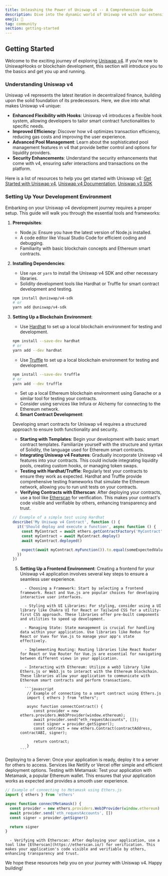 ```yaml
---
title: Unleashing the Power of Uniswap v4 -- A Comprehensive Guide
description: Dive into the dynamic world of Uniswap v4 with our extensive educational resources. Whether you're a beginner or an advanced user, our tutorials, case studies, and libraries offer valuable insights into the versatile applications of UniswapHooks v4.
emoji: 🌱
tag: community
section: getting-started
---
```


## Getting Started

Welcome to the exciting journey of exploring [Uniswap v4](https://docs.uniswap.org/concepts/overview). If you're new to UniswapHooks or blockchain development, this section will introduce you to the basics and get you up and running.

### Understanding Uniswap v4

Uniswap v4 represents the latest iteration in decentralized finance, building upon the solid foundation of its predecessors. Here, we dive into what makes Uniswap v4 unique:

- **Enhanced Flexibility with Hooks**: Uniswap v4 introduces a flexible hook system, allowing developers to tailor smart contract functionalities to specific needs.
- **Improved Efficiency**: Discover how v4 optimizes transaction efficiency, reducing gas costs and improving the user experience.
- **Advanced Pool Management**: Learn about the sophisticated pool management features in v4 that provide better control and options for liquidity providers.
- **Security Enhancements**: Understand the security enhancements that come with v4, ensuring safer interactions and transactions on the platform.

Here is a list of resources to help you get started with Uniswap v4:
[Get Started with Uniswap v4](https://uniswaphooks.com/blog/launch-first-hook), [Uniswap v4 Documentation](https://docs.uniswap.org/concepts/overview), [Uniswap v3 SDK](https://docs.uniswap.org/sdk/v3/overview)

### Setting Up Your Development Environment

Embarking on your Uniswap v4 development journey requires a proper setup. This guide will walk you through the essential tools and frameworks:

1.  **Prerequisites**:

    - Node.js: Ensure you have the latest version of Node.js installed.
    - A code editor like Visual Studio Code for efficient coding and debugging.
    - Familiarity with basic blockchain concepts and Ethereum smart contracts.

2.  **Installing Dependencies**:

    - Use `npm` or `yarn` to install the Uniswap v4 SDK and other necessary libraries.
    - Solidity development tools like Hardhat or Truffle for smart contract development and testing.

    ```bash
    npm install @uniswap/v4-sdk
    # or
    yarn add @uniswap/v4-sdk
    ```

3.  **Setting Up a Blockchain Environment**:

    - Use [Hardhat](https://hardhat.org/hardhat-runner/docs/guides/deploying) to set up a local blockchain environment for testing and development.

    ```bash
    npm install --save-dev hardhat
    # or
    yarn add --dev hardhat
    ```

    - Use [Truffle](https://trufflesuite.com/docs/) to set up a local blockchain environment for testing and development.

    ```bash
    npm install --save-dev truffle
    # or
    yarn add --dev truffle
    ```

    - Set up a local Ethereum blockchain environment using Ganache or a similar tool for testing your contracts.
    - Consider using services like Infura or Alchemy for connecting to the Ethereum network.

    4. **Smart Contract Development**:

    Developing smart contracts for Uniswap v4 requires a structured approach to ensure both functionality and security.

    - **Starting with Templates**: Begin your development with basic smart contract templates. Familiarize yourself with the structure and syntax of Solidity, the language used for Ethereum smart contracts.
    - **Integrating Uniswap v4 Features**: Gradually incorporate Uniswap v4 features into your contracts. This could include integrating liquidity pools, creating custom hooks, or managing token swaps.
    - **Testing with Hardhat/Truffle**: Regularly test your contracts to ensure they work as expected. Hardhat and Truffle provide comprehensive testing frameworks that simulate the Ethereum network, allowing you to run unit tests on your contracts.
    - **Verifying Contracts with Etherscan**: After deploying your contracts, use a tool like [Etherscan](https://etherscan.io/) for verification. This makes your contract's code visible and verifiable by others, enhancing transparency and trust.

    ```javascript
    // Example of a simple test using Hardhat
    describe('My Uniswap v4 Contract', function () {
      it('Should deploy and execute a function', async function () {
        const MyContract = await ethers.getContractFactory('MyContract')
        const myContract = await MyContract.deploy()
        await myContract.deployed()

        expect(await myContract.myFunction()).to.equal(someExpectedValue)
      })
    })
    ```

    5.  **Setting Up a Frontend Environment**:
        Creating a frontend for your Uniswap v4 application involves several key steps to ensure a seamless user experience.

              - Choosing a Framework: Start by selecting a frontend framework. React and Vue.js are popular choices for developing interactive user interfaces.

              - Styling with UI Libraries: For styling, consider using a UI library like Chakra UI for React or Tailwind CSS for a utility-first CSS approach. These libraries offer pre-built components and utilities to speed up development.

              - Managing State: State management is crucial for handling data within your application. Use libraries like Redux for React or Vuex for Vue.js to manage your app's state effectively.

              - Implementing Routing: Routing libraries like React Router for React or Vue Router for Vue.js are essential for navigating between different views in your application.

              - Interacting with Ethereum: Utilize a web3 library like Ethers.js or Web3.js to interact with the Ethereum blockchain. These libraries allow your application to communicate with Ethereum smart contracts and perform transactions.

              ```javascript
               // Example of connecting to a smart contract using Ethers.js
               import { ethers } from "ethers";

               async function connectContract() {
                  const provider = new ethers.providers.Web3Provider(window.ethereum);
                  await provider.send("eth_requestAccounts", []);
                  const signer = provider.getSigner();
                  const contract = new ethers.Contract(contractAddress, contractABI, signer);

                  return contract;
               }
            ```

Deploying to a Server: Once your application is ready, deploy it to a server for others to access. Services like Netlify or Vercel offer simple and efficient deployment options.
Testing with Metamask: Test your application with Metamask, a popular Ethereum wallet. This ensures that your application works as expected and provides a smooth user experience.

```javascript
// Example of connecting to Metamask using Ethers.js
import { ethers } from 'ethers'

async function connectMetamask() {
  const provider = new ethers.providers.Web3Provider(window.ethereum)
  await provider.send('eth_requestAccounts', [])
  const signer = provider.getSigner()

  return signer
}
```

      - Verifying with Etherscan: After deploying your application, use a tool like [Etherscan](https://etherscan.io/) for verification. This makes your application's code visible and verifiable by others, enhancing transparency and trust.

We hope these resources help you on your journey with Uniswap v4. Happy building!
